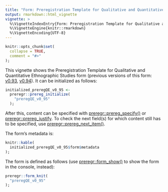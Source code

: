 ---
title: "Form: Preregistration Template for Qualitative and Quantitative Ethnographic Studies (v0.95)"
output: rmarkdown::html_vignette
vignette: >
  %\VignetteIndexEntry{Form: Preregistration Template for Qualitative and Quantitative Ethnographic Studies (v0.95)}
  %\VignetteEngine{knitr::rmarkdown}
  %\VignetteEncoding{UTF-8}
---

```{r, include = FALSE}
knitr::opts_chunk$set(
  collapse = TRUE,
  comment = "#>"
);
```

This vignette shows the Preregistration Template for Qualitative and Quantitative Ethnographic Studies form (previous versions of this form: [v0.93](https://preregr.opens.science/articles/form_preregQE_v0_93.html), [v0.94](https://preregr.opens.science/articles/form_preregQE_v0_94.html)). It can be initialized as follows:

```{r}
initialized_preregQE_v0_95 <-
  preregr::prereg_initialize(
    "preregQE_v0_95"
  );
```

After this, content can be specified with [preregr::prereg_specify()](https://preregr.opens.science/reference/prereg_specify.html) or [preregr::prereg_justify](https://preregr.opens.science/reference/prereg_justify.html). To check the next field(s) for which content still has to be specified, use [preregr::prereg_next_item()](https://preregr.opens.science/reference/prereg_next_item.html).

The form's metadata is:

```{r, echo=FALSE}
knitr::kable(
  initialized_preregQE_v0_95$form$metadata
);
```

The form is defined as follows (use [preregr::form_show()](https://preregr.opens.science/reference/form_show.html) to show the form in the console, instead):

```{r}
preregr::form_knit(
  "preregQE_v0_95"
);
```
